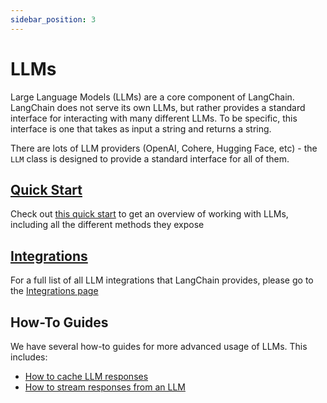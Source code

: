 ```yaml
---
sidebar_position: 3
---
```


# LLMs

Large Language Models (LLMs) are a core component of LangChain.
LangChain does not serve its own LLMs, but rather provides a standard interface for interacting with many different LLMs. To be specific, this interface is one that takes as input a string and returns a string.

There are lots of LLM providers (OpenAI, Cohere, Hugging Face, etc) - the `LLM` class is designed to provide a standard interface for all of them.

## [Quick Start](/docs/modules/model_io/llms/quick_start)

Check out [this quick start](/docs/modules/model_io/llms/quick_start) to get an overview of working with LLMs, including all the different methods they expose

## [Integrations](/docs/integrations/llms/)

For a full list of all LLM integrations that LangChain provides, please go to the [Integrations page](/docs/integrations/llms/)

## How-To Guides

We have several how-to guides for more advanced usage of LLMs.
This includes:

- [How to cache LLM responses](/docs/modules/model_io/llms/llm_caching)
- [How to stream responses from an LLM](/docs/modules/model_io/llms/streaming_llm)
